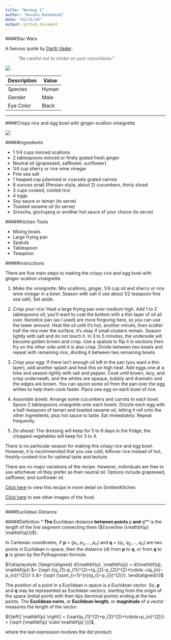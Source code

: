 ```yaml
---
title: "Warmup 1"
author: "Anusha Dandamudi"
date: "01/31/19"
output: github_document
---
```


####Star Wars

A famous quote by [Darth Vader](https://en.wikipedia.org/wiki/Darth_Vader):

> "Be careful not to choke on your convictions."

![](https://starwarsblog.starwars.com/wp-content/uploads/2017/03/darth-vader-1-cover-header.jpg)

Description | Value
------------- | -------------
Species | Human
Gender | Male 
Eye Color | Black

--------

####Crispy rice and egg bowl with ginger-scallion vinaigrette

![](crispy-rice.jpg)

#####Ingredients

* 1 1/4 cups minced scallions
* 2 tablespoons minced or finely grated fresh ginger
* Neutral oil (grapeseed, safflower, sunflower)
* 1/4 cup sherry or rice wine vinegar
* Fine sea salt
* 1 heaped cup julienned or coarsely grated carrots 
* 8 ounces small (Persian-style, about 2) cucumbers, thinly sliced
* 3 cups cooked, cooled rice
* 4 eggs
* Soy sauce or tamari (to serve)
* Toasted sesame oil (to serve)
* Sriracha, gochujang or another hot sauce of your choice (to serve)


#####Kitchen Tools

* Mixing bowls
* Large frying pan
* Spatula
* Tablespoon
* Teaspoon

#####Instructions

There are five main steps to making the crispy rice and egg bowl with ginger-scallion vinaigrette.

1. *Make the vinaigrette*: Mix scallions, ginger, 1/4 cup oil and sherry or rice wine vinegar in a bowl. Season with salt (I use about 1/2 teaspoon fine sea salt). Set aside.

2. *Crisp your rice*: Heat a large frying pan over medium high. Add 1 to 2 tablespoons oil; you’ll want to coat the bottom with a thin layer of oil all over. Nonstick pan (as I used) are more forgiving here, so you can use the lower amount. Heat the oil until it’s hot, another minute, then scatter half the rice over the surface; it’s okay if small clusters remain. Season lightly with salt and do not touch it. In 3 to 5 minutes, the underside will become golden brown and crisp. Use a spatula to flip it in sections then fry on the other side until it is also crisp. Divide between two bowls and repeat with remaining rice, dividing it between two remaining bowls.

3. *Crisp your egg*: If there isn’t enough oil left in the pan (you want a thin layer), add another splash and heat this on high heat. Add eggs one at a time and season lightly with salt and pepper. Cook until brown, lacy, and crisp underneath, and the whites are opaque, bubbly and dramatic and the edges are brown. You can spoon some oil from the pan over the egg whites to help them cook faster. Place one egg on each bowl of rice.

4. *Assemble bowls*: Arrange some cucumbers and carrots to each bowl. Spoon 2 tablespoons vinaigrette onto each bowls. Drizzle each egg with a half-teaspoon of tamari and toasted sesame oil, letting it roll onto the other ingredients, plus hot sauce to taste. Eat immediately. Repeat frequently.

5. *Do ahead*: The dressing will keep for 5 to 6 days in the fridge; the chopped vegetables will keep for 3 to 4.

There is no particular season for making this crispy rice and egg bowl. However, it is recommended that you use cold, leftover rice instead of hot, freshly-cooked rice for optimal taste and texture.

There are no major variations of the recipe. However, individuals are free to use whichever oil they prefer as their neutral oil. Options include grapeseed, safflower, and sunflower oil.

[Click here](https://smittenkitchen.com/2019/01/crispy-rice-and-egg-bowl-with-ginger-scallion-vinaigrette/) to view this recipe in more detail on SmittenKitchen.
 
[Click here](https://www.flickr.com/photos/smitten/46642893062/in/photostream/) to see other images of the food. 

--------

####Euclidean Distance

#####Definition
***
The **Euclidean distance** between points **p** and **q** is the length of the line segment connecting them (${\overline {\mathbf{p} \mathbf{q}}}$).

In Cartesian coordinates, if **p** = ($p_1$, $p_2$,..., $p_n$) and **q** = ($q_1$, $q_2$,..., $q_n$) are two points in Euclidean n-space, then the distance (d) from **p** to **q**, or from **q** to **p** is given by the Pythagorean formula:

${\displaystyle {\begin{aligned} d(\mathbf{p} ,\mathbf{q}) = d(\mathbf{q}, \mathbf{p}) &= {\sqrt {(q_{1}-p_{1})^{2}+(q_{2}-p_{2})^{2}+\cdots +(q_{n}-p_{n})^{2}}} \\ &= {\sqrt {\sum_{i=1}^{n}(q_{i}-p_{i})^{2}}}. \end{aligned}}}$

The position of a point in a Euclidean n-space is a Euclidean vector. So, **p** and **q** may be represented as Euclidean vectors, starting from the origin of the space (initial point) with their tips (terminal points) ending at the two points. The **Euclidean norm**, or **Euclidean length**, or **magnitude** of a vector measures the length of the vector:

${\left\| \mathbf{p} \right\| = {\sqrt{p_{1}^{2}+p_{2}^{2}+\cdots+p_{n}^{2}}} = {\sqrt {\mathbf{p} \cdot \mathbf{p} }}}$,

where the last expression involves the dot product.
